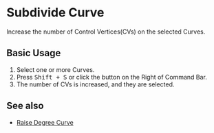 
# Subdivide Curve

<Reference shortcut="Shift + S" command="Subdivide Curve" button="Right of Command Bar" buttonIcon='button-subdivide-curve' />

Increase the number of Control Vertices(CVs) on the selected Curves.

## Basic Usage

1. Select one or more Curves.
2. Press <kbd>Shift + S</kbd> or click the button <ButtonIcon type="button-subdivide-curve" /> on the Right of Command Bar.
3. The number of CVs is increased, and they are selected.

## See also
- [Raise Degree Curve](raise-degree-curve)